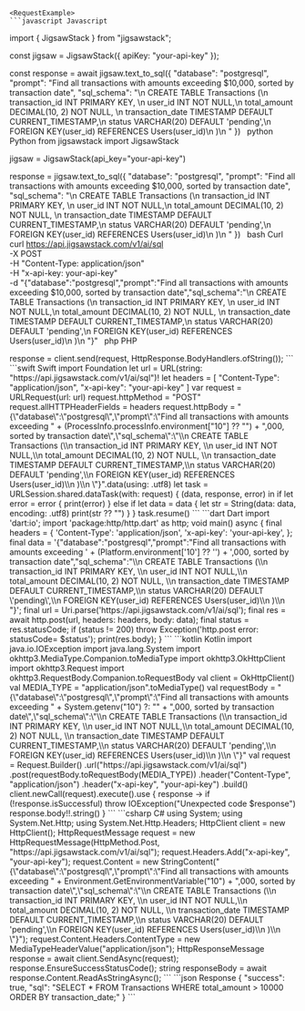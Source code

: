     <RequestExample>
    ```javascript Javascript

import { JigsawStack } from "jigsawstack";

const jigsaw = JigsawStack({ apiKey: "your-api-key" });

const response = await jigsaw.text_to_sql({
"database": "postgresql",
"prompt": "Find all transactions with amounts exceeding $10,000, sorted by transaction date",
"sql_schema": "\n CREATE TABLE Transactions (\n transaction_id INT PRIMARY KEY, \n user_id INT NOT NULL,\n total_amount DECIMAL(10, 2) NOT NULL, \n transaction_date TIMESTAMP DEFAULT CURRENT_TIMESTAMP,\n status VARCHAR(20) DEFAULT 'pending',\n FOREIGN KEY(user_id) REFERENCES Users(user_id)\n )\n "
})
`
    `python Python
from jigsawstack import JigsawStack

jigsaw = JigsawStack(api_key="your-api-key")

response = jigsaw.text_to_sql({
"database": "postgresql",
"prompt": "Find all transactions with amounts exceeding $10,000, sorted by transaction date",
"sql_schema": "\n CREATE TABLE Transactions (\n transaction_id INT PRIMARY KEY, \n user_id INT NOT NULL,\n total_amount DECIMAL(10, 2) NOT NULL, \n transaction_date TIMESTAMP DEFAULT CURRENT_TIMESTAMP,\n status VARCHAR(20) DEFAULT 'pending',\n FOREIGN KEY(user_id) REFERENCES Users(user_id)\n )\n "
})
`
    `bash Curl
curl https://api.jigsawstack.com/v1/ai/sql \
 -X POST \
 -H "Content-Type: application/json" \
 -H "x-api-key: your-api-key" \
 -d "{\"database\":\"postgresql\",\"prompt\":\"Find all transactions with amounts exceeding $10,000, sorted by transaction date\",\"sql_schema\":\"\\n CREATE TABLE Transactions (\\n transaction_id INT PRIMARY KEY, \\n user_id INT NOT NULL,\\n total_amount DECIMAL(10, 2) NOT NULL, \\n transaction_date TIMESTAMP DEFAULT CURRENT_TIMESTAMP,\\n status VARCHAR(20) DEFAULT 'pending',\\n FOREIGN KEY(user_id) REFERENCES Users(user_id)\\n )\\n \"}"
`
    `php PHP

<?php
$ch = curl_init();
curl_setopt($ch, CURLOPT_URL, 'https://api.jigsawstack.com/v1/ai/sql');
curl_setopt($ch, CURLOPT_RETURNTRANSFER, true);
curl_setopt($ch, CURLOPT_CUSTOMREQUEST, 'POST');
curl_setopt($ch, CURLOPT_HTTPHEADER, [
    'Content-Type: application/json',
    'x-api-key: your-api-key',
]);
curl_setopt($ch, CURLOPT_POSTFIELDS, '{"database":"postgresql","prompt":"Find all transactions with amounts exceeding ' . getenv('10') ?? '' . ',000, sorted by transaction date","sql_schema":"\\n          CREATE TABLE Transactions (\\n            transaction_id INT PRIMARY KEY, \\n            user_id INT NOT NULL,\\n            total_amount DECIMAL(10, 2) NOT NULL, \\n            transaction_date TIMESTAMP DEFAULT CURRENT_TIMESTAMP,\\n            status VARCHAR(20) DEFAULT \'pending\',\\n            FOREIGN KEY(user_id) REFERENCES Users(user_id)\\n          )\\n        "}');

$response = curl_exec($ch);

curl_close($ch);

    ```
    ```ruby Ruby
require 'net/http'

uri = URI('https://api.jigsawstack.com/v1/ai/sql')
req = Net::HTTP::Post.new(uri)
req.content_type = 'application/json'
req['x-api-key'] = 'your-api-key'

req.body = '{"database":"postgresql","prompt":"Find all transactions with amounts exceeding ' + ENV['10'] + ',000, sorted by transaction date","sql_schema":"\\n          CREATE TABLE Transactions (\\n            transaction_id INT PRIMARY KEY, \\n            user_id INT NOT NULL,\\n            total_amount DECIMAL(10, 2) NOT NULL, \\n            transaction_date TIMESTAMP DEFAULT CURRENT_TIMESTAMP,\\n            status VARCHAR(20) DEFAULT \'pending\',\\n            FOREIGN KEY(user_id) REFERENCES Users(user_id)\\n          )\\n        "}'

req_options = {
  use_ssl: uri.scheme == 'https'
}
res = Net::HTTP.start(uri.hostname, uri.port, req_options) do |http|
  http.request(req)
end

    ```
    ```go Go
package main

import (
	"fmt"
	"io"
	"log"
	"net/http"
	"os"
	"strings"
)

func main() {
	client := &http.Client{}
	var data = strings.NewReader("{\"database\":\"postgresql\",\"prompt\":\"Find all transactions with amounts exceeding " + os.Getenv("10") + ",000, sorted by transaction date\",\"sql_schema\":\"\\n          CREATE TABLE Transactions (\\n            transaction_id INT PRIMARY KEY, \\n            user_id INT NOT NULL,\\n            total_amount DECIMAL(10, 2) NOT NULL, \\n            transaction_date TIMESTAMP DEFAULT CURRENT_TIMESTAMP,\\n            status VARCHAR(20) DEFAULT 'pending',\\n            FOREIGN KEY(user_id) REFERENCES Users(user_id)\\n          )\\n        \"}")
	req, err := http.NewRequest("POST", "https://api.jigsawstack.com/v1/ai/sql", data)
	if err != nil {
		log.Fatal(err)
	}
	req.Header.Set("Content-Type", "application/json")
	req.Header.Set("x-api-key", "your-api-key")
	resp, err := client.Do(req)
	if err != nil {
		log.Fatal(err)
	}
	defer resp.Body.Close()
	bodyText, err := io.ReadAll(resp.Body)
	if err != nil {
		log.Fatal(err)
	}
	fmt.Printf("%s\n", bodyText)
}

    ```
    ```java Java
import java.io.IOException;
import java.lang.System;
import java.net.URI;
import java.net.http.HttpClient;
import java.net.http.HttpRequest;
import java.net.http.HttpRequest.BodyPublishers;
import java.net.http.HttpResponse;

HttpClient client = HttpClient.newHttpClient();

HttpRequest request = HttpRequest.newBuilder()
    .uri(URI.create("https://api.jigsawstack.com/v1/ai/sql"))
    .POST(BodyPublishers.ofString("{\"database\":\"postgresql\",\"prompt\":\"Find all transactions with amounts exceeding " + System.getenv("10") + ",000, sorted by transaction date\",\"sql_schema\":\"\\n          CREATE TABLE Transactions (\\n            transaction_id INT PRIMARY KEY, \\n            user_id INT NOT NULL,\\n            total_amount DECIMAL(10, 2) NOT NULL, \\n            transaction_date TIMESTAMP DEFAULT CURRENT_TIMESTAMP,\\n            status VARCHAR(20) DEFAULT 'pending',\\n            FOREIGN KEY(user_id) REFERENCES Users(user_id)\\n          )\\n        \"}"))
    .setHeader("Content-Type", "application/json")
    .setHeader("x-api-key", "your-api-key")
    .build();

HttpResponse<String> response = client.send(request, HttpResponse.BodyHandlers.ofString());

    ```
    ```swift Swift
import Foundation

let url = URL(string: "https://api.jigsawstack.com/v1/ai/sql")!
let headers = [
    "Content-Type": "application/json",
    "x-api-key": "your-api-key"
]

var request = URLRequest(url: url)
request.httpMethod = "POST"
request.allHTTPHeaderFields = headers
request.httpBody = "{\"database\":\"postgresql\",\"prompt\":\"Find all transactions with amounts exceeding " + (ProcessInfo.processInfo.environment["10"] ?? "") + ",000, sorted by transaction date\",\"sql_schema\":\"\\n          CREATE TABLE Transactions (\\n            transaction_id INT PRIMARY KEY, \\n            user_id INT NOT NULL,\\n            total_amount DECIMAL(10, 2) NOT NULL, \\n            transaction_date TIMESTAMP DEFAULT CURRENT_TIMESTAMP,\\n            status VARCHAR(20) DEFAULT 'pending',\\n            FOREIGN KEY(user_id) REFERENCES Users(user_id)\\n          )\\n        \"}".data(using: .utf8)

let task = URLSession.shared.dataTask(with: request) { (data, response, error) in
    if let error = error {
        print(error)
    } else if let data = data {
        let str = String(data: data, encoding: .utf8)
        print(str ?? "")
    }
}

task.resume()

    ```
    ```dart Dart
import 'dart:io';
import 'package:http/http.dart' as http;

void main() async {
  final headers = {
    'Content-Type': 'application/json',
    'x-api-key': 'your-api-key',
  };

  final data = '{"database":"postgresql","prompt":"Find all transactions with amounts exceeding ' + (Platform.environment['10'] ?? '') + ',000, sorted by transaction date","sql_schema":"\\n          CREATE TABLE Transactions (\\n            transaction_id INT PRIMARY KEY, \\n            user_id INT NOT NULL,\\n            total_amount DECIMAL(10, 2) NOT NULL, \\n            transaction_date TIMESTAMP DEFAULT CURRENT_TIMESTAMP,\\n            status VARCHAR(20) DEFAULT \'pending\',\\n            FOREIGN KEY(user_id) REFERENCES Users(user_id)\\n          )\\n        "}';

  final url = Uri.parse('https://api.jigsawstack.com/v1/ai/sql');

  final res = await http.post(url, headers: headers, body: data);
  final status = res.statusCode;
  if (status != 200) throw Exception('http.post error: statusCode= $status');

  print(res.body);
}

    ```
    ```kotlin Kotlin
import java.io.IOException
import java.lang.System
import okhttp3.MediaType.Companion.toMediaType
import okhttp3.OkHttpClient
import okhttp3.Request
import okhttp3.RequestBody.Companion.toRequestBody

val client = OkHttpClient()

val MEDIA_TYPE = "application/json".toMediaType()

val requestBody = "{\"database\":\"postgresql\",\"prompt\":\"Find all transactions with amounts exceeding " + System.getenv("10") ?: "" + ",000, sorted by transaction date\",\"sql_schema\":\"\\n          CREATE TABLE Transactions (\\n            transaction_id INT PRIMARY KEY, \\n            user_id INT NOT NULL,\\n            total_amount DECIMAL(10, 2) NOT NULL, \\n            transaction_date TIMESTAMP DEFAULT CURRENT_TIMESTAMP,\\n            status VARCHAR(20) DEFAULT 'pending',\\n            FOREIGN KEY(user_id) REFERENCES Users(user_id)\\n          )\\n        \"}"

val request = Request.Builder()
  .url("https://api.jigsawstack.com/v1/ai/sql")
  .post(requestBody.toRequestBody(MEDIA_TYPE))
  .header("Content-Type", "application/json")
  .header("x-api-key", "your-api-key")
  .build()

client.newCall(request).execute().use { response ->
  if (!response.isSuccessful) throw IOException("Unexpected code $response")
  response.body!!.string()
}

    ```
    ```csharp C#
using System;
using System.Net.Http;
using System.Net.Http.Headers;

HttpClient client = new HttpClient();

HttpRequestMessage request = new HttpRequestMessage(HttpMethod.Post, "https://api.jigsawstack.com/v1/ai/sql");

request.Headers.Add("x-api-key", "your-api-key");

request.Content = new StringContent("{\"database\":\"postgresql\",\"prompt\":\"Find all transactions with amounts exceeding " + Environment.GetEnvironmentVariable("10") + ",000, sorted by transaction date\",\"sql_schema\":\"\\n          CREATE TABLE Transactions (\\n            transaction_id INT PRIMARY KEY, \\n            user_id INT NOT NULL,\\n            total_amount DECIMAL(10, 2) NOT NULL, \\n            transaction_date TIMESTAMP DEFAULT CURRENT_TIMESTAMP,\\n            status VARCHAR(20) DEFAULT 'pending',\\n            FOREIGN KEY(user_id) REFERENCES Users(user_id)\\n          )\\n        \"}");
request.Content.Headers.ContentType = new MediaTypeHeaderValue("application/json");

HttpResponseMessage response = await client.SendAsync(request);
response.EnsureSuccessStatusCode();
string responseBody = await response.Content.ReadAsStringAsync();

    ```
    </RequestExample>
    <ResponseExample>
    ```json Response
{
      "success": true,
      "sql": "SELECT * FROM Transactions WHERE total_amount > 10000 ORDER BY transaction_date;"
}
    ```
    </ResponseExample>

